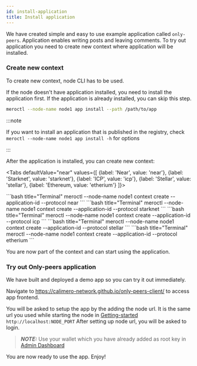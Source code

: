 ```yaml
---
id: install-application
title: Install application
---
```



We have created simple and easy to use example application called `only-peers`.
Application enables writing posts and leaving comments. To try out application
you need to create new context where application will be installed.

### Create new context

To create new context, node CLI has to be used.

If the node doesn't have application installed, you need to install the
application first. If the application is already installed, you can skip this
step.

```bash
meroctl --node-name node1 app install --path /path/to/app
```

:::note

If you want to install an application that is published in the registry, check
`meroctl --node-name node1 app install -h` for options

:::

After the application is installed, you can create new context:

<Tabs
    defaultValue="near"
    values={[
        {label: 'Near', value: 'near'},
        {label: 'Starknet', value: 'starknet'},
        {label: 'ICP', value: 'icp'},
        {label: 'Stellar', value: 'stellar'},
        {label: 'Ethereum, value: 'etherium'}
    ]}>

<TabItem value="near">
```bash title="Terminal"
meroctl --node-name node1 context create --application-id <app-id> --protocol near
```
</TabItem>

<TabItem value="starknet">
```bash title="Terminal"
meroctl --node-name node1 context create --application-id <app-id> --protocol starknet
```
</TabItem>

<TabItem value="icp">
```bash title="Terminal"
meroctl --node-name node1 context create --application-id <app-id> --protocol icp
```
</TabItem>

<TabItem value="stellar">
```bash title="Terminal"
meroctl --node-name node1 context create --application-id <app-id> --protocol stellar
```
</TabItem>

<TabItem value="etherium">
```bash title="Terminal"
meroctl --node-name node1 context create --application-id <app-id> --protocol etherium
```
</TabItem>

</Tabs>

You are now part of the context and can start using the application.

<!-- If you want others to join your context, follow instruction in [Invite To Context](./04-invite-to-context.mdx). -->

### Try out Only-peers application

We have built and deployed a demo app so you can try it out immediately.

Navigate to https://calimero-network.github.io/only-peers-client/ to access app
frontend.

You will be asked to setup the app by the adding the node url. It is the same
url you used while starting the node in
[Getting-started](../getting-started/setup) `http://localhost:NODE_PORT` After
setting up node url, you will be asked to login.

> **_NOTE:_** Use your wallet which you have already added as root key in
> [Admin Dashboard](../developer-tools/apps/admin-dashboard)

You are now ready to use the app. Enjoy!
